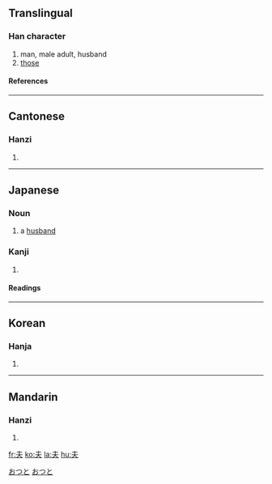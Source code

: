 ==Translingual==
===Han character===
{{Han char|rn=37|rad=大|as=01|sn=4|four=5003<sub>0</sub>|canj=手人 (QO)}}
# man, male adult, husband
# [[those]]
====References====
{{Han ref|kx=0248.110|dkj=05835|dj=0507.010|hdz=10521.010|uh=592B|ud=22827|bh=A4D2|bd=42194}}
----
==Cantonese==
===Hanzi===
{{yue-hanzi|jyut=|y=fu1}}
# {{defn|Cantonese}}
----
==Japanese==
===Noun===
[[Category:1000_Japanese_basic_words|おつと]]
{{ja-noun|k|hira=おっと|rom=otto|hidx=おつと}}
#a [[husband]]
[[Category:ja:Family|おつと]]

===Kanji===
{{ja-kanji|grade=4|rs=大01}}
# {{defn|Japanese}} 
====Readings====
{{ja-readings|on=[[ふ]] (fu), [[ふう]] (fū)|kun=[[おっと]] (otto), [[おとこ]] (otoko), [[それ]] (sore)}}
----
==Korean==
===Hanja===
{{ko-hanja|hangeul=부|rv=bu|mr=pu}}
# {{defn|Korean}}
----
==Mandarin==
===Hanzi===
{{cmn-hanzi|pin=[[fū]] (fu1); [[fú]] (fu2)|wg=fu<sup>1</sup>}}
# {{defn|Mandarin}}

[[fr:夫]]
[[ko:夫]]
[[la:夫]]
[[hu:夫]]